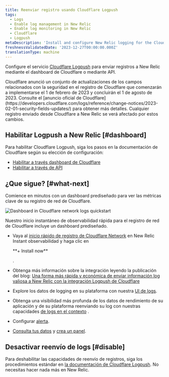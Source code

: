 ```yaml
---
title: Reenviar registro usando Cloudflare Logpush
tags:
  - Logs
  - Enable log management in New Relic
  - Enable log monitoring in New Relic
  - Cloudflare
  - Logpush
metaDescription: 'Install and configure New Relic logging for the Cloudflare Logpush service, so you can use enhanced log management capabilities.'
freshnessValidatedDate: '2023-12-27T00:00:00.000Z'
translationType: machine
---
```


Configure el servicio [Cloudflare Logpush](https://developers.cloudflare.com/logs/get-started/enable-destinations/new-relic/) para enviar registros a New Relic mediante el dashboard de Cloudflare o mediante API.

<Callout variant="important">
  Cloudflare anunció un conjunto de actualizaciones de los campos relacionados con la seguridad en el registro de Cloudflare que comenzarán a implementarse el 1 de febrero de 2023 y concluirán el 1 de agosto de 2023. Consulte el [anuncio oficial de Cloudflare](https://developers.cloudflare.com/logs/reference/change-notices/2023-02-01-security-fields-updates/) para obtener más detalles. Cualquier registro enviado desde Cloudflare a New Relic se verá afectado por estos cambios.
</Callout>

## Habilitar Logpush a New Relic [#dashboard]

Para habilitar Cloudflare Logpush, siga los pasos en la documentación de Cloudflare según su elección de configuración:

* [Habilitar a través dashboard de Cloudflare](https://developers.cloudflare.com/logs/get-started/enable-destinations/new-relic/#manage-via-the-cloudflare-dashboard)
* [Habilitar a través de API](https://developers.cloudflare.com/logs/get-started/enable-destinations/new-relic/#manage-via-api)

## ¿Que sigue? [#what-next]

Comience en minutos con un dashboard prediseñado para ver las métricas clave de su registro de red de Cloudflare.

<img
  title="Dashboard in Cloudflare network logs quickstart"
  alt="Dashboard in Cloudflare network logs quickstart"
  src="/images/logs_screenshot-full_Cloudflare-logs-dashboard.webp"
/>

<figcaption>
  Nuestro inicio instantáneo de observabilidad rápida para el registro de red de Cloudflare incluye un dashboard prediseñado.
</figcaption>

* Vaya al [inicio rápido de registro de Cloudflare Network](https://newrelic.com/instant-observability/cloudflare/fc2bb0ac-6622-43c6-8c1f-6a4c26ab5434) en New Relic Instant observabilidad y haga clic en

  <DNT>
    **+ Install now**
  </DNT>

  .

* Obtenga más información sobre la integración leyendo la publicación del blog: [Una forma más rápida y económica de enviar información log valiosa a New Relic con la integración Logpush de Cloudflare](https://newrelic.com/blog/how-to-relic/cloudflare-log-integration)

* Explore los datos de logging en su plataforma con nuestra [UI de logs](/docs/logs/log-management/ui-data/use-logs-ui/).

* Obtenga una visibilidad más profunda de los datos de rendimiento de su aplicación y de su plataforma reenviando su log con nuestras capacidades [de logs en el contexto](/docs/logs/enable-log-management-new-relic/configure-logs-context/configure-logs-context-apm-agents/) .

* Configurar [alerta](/docs/alerts-applied-intelligence/new-relic-alerts/alert-conditions/create-alert-conditions/).

* [Consulta tus datos](/docs/query-your-data/explore-query-data/get-started/introduction-querying-new-relic-data/) y [crea un panel](/docs/query-your-data/explore-query-data/dashboards/introduction-dashboards/).

## Desactivar reenvío de logs [#disable]

Para deshabilitar las capacidades de reenvío de registros, siga los procedimientos estándar en [la documentación de Cloudflare Logpush](https://developers.cloudflare.com/logs/faq/). No necesitas hacer nada más en New Relic.
